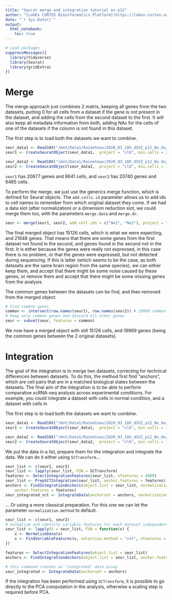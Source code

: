 ```yaml
---
title: "Seurat merge and integration tutorial on p12"
author: "[LabEx CORTEX Bioinformatics Platform](https://labex-cortex.universite-lyon.fr/) - Lyon University - vignette produced by Emeric Texeraud"
date: "`r Sys.Date()`"
output: 
  html_notebook:
    toc: true
---
```


```r
# Load packages
suppressMessages({
  library(tidyverse)
  library(Seurat)
  library(gridExtra)
})
```

# Merge

The merge approach just combines 2 matrix, keeping all genes from the two datasets, putting 0 for all cells from a dataset if the gene is not present in the dataset, and adding the cells from the second dataset to the first. It will also keep all metadata information from both, adding NAs for the cells of one of the datasets if the column is not found in this dataset.

The first step is to load both the datasets we want to combine.
```r
seur_data1 <- Read10X("/mnt/Data1/Raineteau/2020_03_10X_dSVZ_p12_Nx_Hx/cellranger_count/Nx1/outs/filtered_feature_bc_matrix", strip.suffix = TRUE)
seur1 <- CreateSeuratObject(seur_data1,  project = "clb", min.cells = 3, min.features = 100)

seur_data2 <- Read10X("/mnt/Data1/Raineteau/2020_03_10X_dSVZ_p12_Nx_Hx/cellranger_count/Nx2/outs/filtered_feature_bc_matrix", strip.suffix = TRUE)
seur2 <- CreateSeuratObject(seur_data2,  project = "clb", min.cells = 3, min.features = 100)
```
`seur1` has 20877 genes and 8641 cells, and `seur2` has 20740 genes and 6485 cells. 

To perform the merge, we just use the generics merge function, which is defined for Seurat objects. The `add.cells.id` parameter allows us to add ids to cell names to remember from which original dataset they come. If we had a data slot (after normalization) or a dimension reduction slot, we could merge them too, with the parameters `merge.data` and `merge.dr`.
```r
seur <- merge(seur1, seur2, add.cell.ids = c("Nx1", "Nx2"), project = "clb", )
```
The final merged object has 15126 cells, which is what we were expecting, and 21648 genes. That means that there are some genes from the first dataset not found in the second, and genes found in the second not in the first. It is either because the genes were really not expressed, in this case there is no problem, or that the genes were expressed, but not detected during sequencing. If this is latter (which seems to be the case, as both datasets are the same brain region from the same species), we can either keep them, and accept that there might be some noise caused by these genes, or remove them and accept that there might be some missing genes from the analysis.

The common genes between the datasets can be find, and then removed from the merged object.
```r
# Find common genes
common <- intersect(row.names(seur1), row.names(seur2)) # 19969 common genes
# Keep only common genes and discard all other genes
seur <- subset(seur, features = common)
```
We now have a merged object with still 15126 cells, and 19969 genes (being the common genes between the 2 original datasets).

# Integration

The goal of the integration is to merge two datasets, correcting for technical differences between datasets. To do this, the method first find "anchors", which are cell pairs that are in a matched biological states between the datasets. The final aim of the integration is to be able to perform comparative scRNA-seq analysis across experimental conditions. For example, you could integrate a dataset with cells in normal condition, and a dataset with cells in 

The first step is to load both the datasets we want to combine.
```r
seur_data1 <- Read10X("/mnt/Data1/Raineteau/2020_03_10X_dSVZ_p12_Nx_Hx/cellranger_count/Nx1/outs/filtered_feature_bc_matrix", strip.suffix = TRUE)
seur1 <- CreateSeuratObject(seur_data1,  project = "clb", min.cells = 3, min.features = 100)

seur_data2 <- Read10X("/mnt/Data1/Raineteau/2020_03_10X_dSVZ_p12_Nx_Hx/cellranger_count/Nx2/outs/filtered_feature_bc_matrix", strip.suffix = TRUE)
seur2 <- CreateSeuratObject(seur_data2,  project = "clb", min.cells = 3, min.features = 100)
```

We put the data in a list, prepare them for the integration and integrate the data. We can do it either using `SCTransform`...
```r
seur_list <- c(seur1, seur2)
seur_list <- lapply(seur_list, FUN = SCTransform)
features <- SelectIntegrationFeatures(seur_list, nfeatures = 4000)
seur_list <- PrepSCTIntegration(seur_list, anchor.features = features)
anchors <- FindIntegrationAnchors(object.list = seur_list, normalization.method = "SCT",
    anchor.features = features)
seur_integrated_sct <- IntegrateData(anchorset = anchors, normalization.method = "SCT")
```

... Or using a more classical preparation. For this one we can let the parameter `normalization.method` to default.
```r
seur_list <- c(seur1, seur2)
# normalize and identify variable features for each dataset independently
seur_list <- lapply(X = seur_list, FUN = function(x) {
    x <- NormalizeData(x)
    x <- FindVariableFeatures(x, selection.method = "vst", nfeatures = 4000)
})

features <- SelectIntegrationFeatures(object.list = seur_list)
anchors <- FindIntegrationAnchors(object.list = seur_list, anchor.features = features)

# this command creates an 'integrated' data assay
seur_integrated <- IntegrateData(anchorset = anchors)
```

If the integration has been performed using `SCTransform`, it is possible to go directly to the PCA computation in the analysis, otherwise a scaling step is required before PCA.



